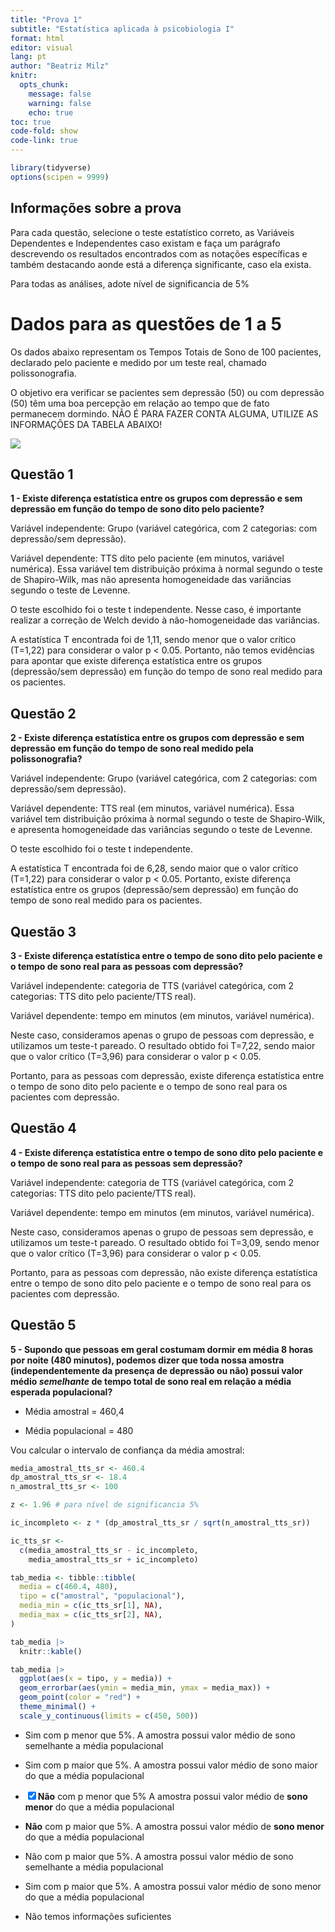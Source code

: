 ```yaml
---
title: "Prova 1"
subtitle: "Estatística aplicada à psicobiologia I"
format: html
editor: visual
lang: pt
author: "Beatriz Milz"
knitr:
  opts_chunk: 
    message: false
    warning: false
    echo: true
toc: true
code-fold: show
code-link: true
---
```


```r
library(tidyverse)
options(scipen = 9999)
```

## Informações sobre a prova

Para cada questão, selecione o teste estatístico correto, as Variáveis Dependentes e Independentes caso existam e faça um parágrafo descrevendo os resultados encontrados com as notações específicas e também destacando aonde está a diferença significante, caso ela exista.

Para todas as análises, adote nível de significancia de 5%

# Dados para as questões de 1 a 5

Os dados abaixo representam os Tempos Totais de Sono de 100 pacientes, declarado pelo paciente e medido por um teste real, chamado polissonografia.

O objetivo era verificar se pacientes sem depressão (50) ou com depressão (50) têm uma boa percepção em relação ao tempo que de fato permanecem dormindo. NÃO É PARA FAZER CONTA ALGUMA, UTILIZE AS INFORMAÇÕES DA TABELA ABAIXO!

![](images/clipboard-792303048.png)

## Questão 1

**1 - Existe diferença estatística entre os grupos com depressão e sem depressão em função do tempo de sono dito pelo paciente?**

Variável independente: Grupo (variável categórica, com 2 categorias: com depressão/sem depressão).

Variável dependente: TTS dito pelo paciente (em minutos, variável numérica). Essa variável tem distribuição próxima à normal segundo o teste de Shapiro-Wilk, mas não apresenta homogeneidade das variâncias segundo o teste de Levenne.

O teste escolhido foi o teste t independente. Nesse caso, é importante realizar a correção de Welch devido à não-homogeneidade das variâncias.

A estatística T encontrada foi de 1,11, sendo menor que o valor crítico (T=1,22) para considerar o valor p < 0.05. Portanto, não temos evidências para apontar que existe diferença estatística entre os grupos (depressão/sem depressão) em função do tempo de sono real medido para os pacientes.


## Questão 2

**2 - Existe diferença estatística entre os grupos com depressão e sem depressão em função do tempo de sono real medido pela polissonografia?**


Variável independente: Grupo (variável categórica, com 2 categorias: com depressão/sem depressão).

Variável dependente: TTS real (em minutos, variável numérica). Essa variável tem distribuição próxima à normal segundo o teste de Shapiro-Wilk, e apresenta homogeneidade das variâncias segundo o teste de Levenne.

O teste escolhido foi o teste t independente. 

A estatística T encontrada foi de 6,28, sendo maior que o valor crítico (T=1,22) para considerar o valor p < 0.05. Portanto, existe diferença estatística entre os grupos (depressão/sem depressão) em função do tempo de sono real medido para os pacientes.


## Questão 3 

**3 - Existe diferença estatística entre o tempo de sono dito pelo paciente e o tempo de sono real para as pessoas com depressão?**


Variável independente: categoria de TTS (variável categórica, com 2 categorias: TTS dito pelo paciente/TTS real).

Variável dependente: tempo em minutos (em minutos, variável numérica). 

Neste caso, consideramos apenas o grupo de pessoas com depressão, e utilizamos um teste-t pareado. O resultado obtido foi T=7,22, sendo maior que o valor crítico (T=3,96) para considerar o valor p < 0.05.

Portanto, para as pessoas com depressão, existe diferença estatística entre o tempo de sono dito pelo paciente e o tempo de sono real para os pacientes com depressão.



## Questão 4

**4 - Existe diferença estatística entre o tempo de sono dito pelo paciente e o tempo de sono real para as pessoas sem depressão?**

Variável independente: categoria de TTS (variável categórica, com 2 categorias: TTS dito pelo paciente/TTS real).

Variável dependente: tempo em minutos (em minutos, variável numérica). 

Neste caso, consideramos apenas o grupo de pessoas sem depressão, e utilizamos um teste-t pareado. O resultado obtido foi T=3,09, sendo menor que o valor crítico (T=3,96) para considerar o valor p < 0.05.

Portanto, para as pessoas com depressão, não existe diferença estatística entre o tempo de sono dito pelo paciente e o tempo de sono real para os pacientes com depressão.



## Questão 5

**5 - Supondo que pessoas em geral costumam dormir em média 8 horas por noite (480 minutos), podemos dizer que toda nossa amostra (independentemente da presença de depressão ou não) possui valor médio _semelhante_ de tempo total de sono real em relação a média esperada populacional?**


- Média amostral = 460,4

- Média populacional = 480


Vou calcular o intervalo de confiança da média amostral:

```r
media_amostral_tts_sr <- 460.4
dp_amostral_tts_sr <- 18.4
n_amostral_tts_sr <- 100

z <- 1.96 # para nível de significancia 5%

ic_incompleto <- z * (dp_amostral_tts_sr / sqrt(n_amostral_tts_sr))

ic_tts_sr <-
  c(media_amostral_tts_sr - ic_incompleto,
    media_amostral_tts_sr + ic_incompleto)
```

```r
tab_media <- tibble::tibble(
  media = c(460.4, 480),
  tipo = c("amostral", "populacional"),
  media_min = c(ic_tts_sr[1], NA),
  media_max = c(ic_tts_sr[2], NA),  
)

tab_media |> 
  knitr::kable()
```

```r
tab_media |>
  ggplot(aes(x = tipo, y = media)) +
  geom_errorbar(aes(ymin = media_min, ymax = media_max)) +
  geom_point(color = "red") +
  theme_minimal() + 
  scale_y_continuous(limits = c(450, 500))
```

- Sim com p menor que 5%. A amostra possui valor médio de sono semelhante a média populacional


- Sim com p maior que 5%. A amostra possui valor médio de sono maior do que a média populacional


- [x] **Não** com p menor que 5% A amostra possui valor médio de **sono menor** do que a média populacional


- **Não** com p maior que 5%. A amostra possui valor médio de **sono menor** do que a média populacional


- Não com p maior que 5%. A amostra possui valor médio de sono semelhante a média populacional


- Sim com p maior que 5%. A amostra possui valor médio de sono menor do que a média populacional


- Não temos informações suficientes
